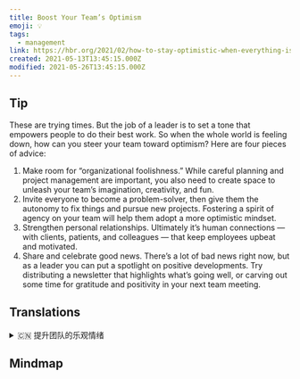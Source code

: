 ```yaml
---
title: Boost Your Team’s Optimism
emoji: 💡
tags:
  - management
link: https://hbr.org/2021/02/how-to-stay-optimistic-when-everything-is-awful?utm_medium=email&utm_source=newsletter_daily&utm_campaign=mtod_notactsubs
created: 2021-05-13T13:45:15.000Z
modified: 2021-05-26T13:45:15.000Z
---
```


## Tip

These are trying times. But the job of a leader is to set a tone that empowers people to do their best work. So when the whole world is feeling down, how can you steer your team toward optimism? Here are four pieces of advice:

1. Make room for “organizational foolishness.” While careful planning and project management are important, you also need to create space to unleash your team’s imagination, creativity, and fun.
2. Invite everyone to become a problem-solver, then give them the autonomy to fix things and pursue new projects. Fostering a spirit of agency on your team will help them adopt a more optimistic mindset.
3. Strengthen personal relationships. Ultimately it’s human connections — with clients, patients, and colleagues — that keep employees upbeat and motivated.
4. Share and celebrate good news. There’s a lot of bad news right now, but as a leader you can put a spotlight on positive developments. Try distributing a newsletter that highlights what’s going well, or carving out some time for gratitude and positivity in your next team meeting.

## Translations

<details>
  <summary>🇨🇳 提升团队的乐观情绪</summary>
现在是困难时期。但领导的工作就是定好基调，让员工把工作做好。因此，当全世界都感到沮丧时，你如何引导你的团队走向乐观?以下是四条建议:

1. 为“组织上的愚蠢”余留空间。虽然周密规划和项目管理非常重要，但你也需要创造空间来释放团队的想象力、创造力和乐趣。

2. 请每一个人都成为问题的解决者，然后自主解决问题并开展新项目。 培养团队中的代理精神会帮助他们采取更加乐观的心态。

3. 增进人际关系。归根结底，是人与人之间的关系，即与客户、病人和同事之间的关系，使员工保持乐观和动力。

4. 分享和庆祝好消息。目前坏消息很多，但作为一个领导者，你应该关注积极的发展。试着发布一份简报，强调那些进展顺利的事情，或者在下次小组会议上留一些时间来表达感激和积极的态度。

</details>

## Mindmap

![]()
